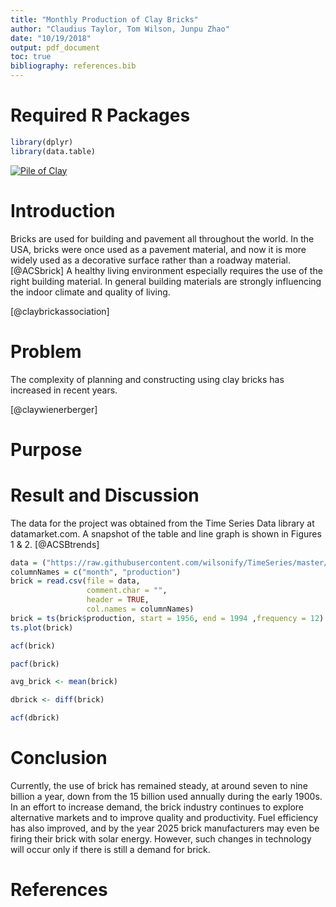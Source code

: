 ```yaml
---
title: "Monthly Production of Clay Bricks"
author: "Claudius Taylor, Tom Wilson, Junpu Zhao"
date: "10/19/2018"
output: pdf_document
toc: true
bibliography: references.bib
---
```


# Required R Packages
```r
library(dplyr)
library(data.table)
```
\centering

 [![Pile of Clay](./images/clay.jpg)](https://raw.githubusercontent.com/wilsonify/TimeSeries/master/images/clay.jpg)

\raggedright

\newpage

# Introduction

Bricks are used for building and pavement all throughout the world. In the USA, bricks were once used as a pavement material, and now it is more widely used as a decorative surface rather than a roadway material.[@ACSbrick] A healthy living environment especially requires the use of the right building material. In general building materials are strongly influencing the indoor climate and quality of living.

[@claybrickassociation]

# Problem

The complexity of planning and constructing using clay bricks has increased in recent years. 

[@claywienerberger]

# Purpose



# Result and Discussion
The data for the project was obtained from the Time Series Data library at datamarket.com. A snapshot of the table and line graph is shown in Figures 1 & 2.
[@ACSBtrends]

```r
data = ("https://raw.githubusercontent.com/wilsonify/TimeSeries/master/data/claybrick.csv")
columnNames = c("month", "production") 
brick = read.csv(file = data,
                 comment.char = "",
                 header = TRUE,
                 col.names = columnNames)
brick = ts(brick$production, start = 1956, end = 1994 ,frequency = 12)
ts.plot(brick)
```


```r
acf(brick)
```

```r
pacf(brick)
```

```r
avg_brick <- mean(brick)
```

```r
dbrick <- diff(brick)
```

```r
acf(dbrick)
```
# Conclusion

Currently, the use of brick has remained steady, at around seven to nine billion a year, down from the 15 billion used annually during the early 1900s. In an effort to increase demand, the brick industry continues to explore alternative markets and to improve quality and productivity. Fuel efficiency has also improved, and by the year 2025 brick manufacturers may even be firing their brick with solar energy. However, such changes in technology will occur only if there is still a demand for brick.

# References {-}

<!--
- https://www.datamarket.com: source of data

- https://www.eia.gov/totalenergy/data/annual

- www.claybrick.org

- "Trends in Brick Plant Operation," 
  The American Ceramic Society Bulletin. 1992, pp.69-74
  
- "Brick Manufacturing from Past to Present," 
  The American Ceramic Society Bulletin. May, 1990, pp.807-813
 
-->
